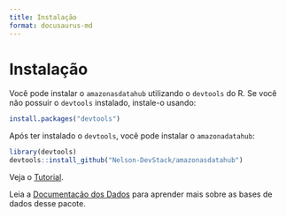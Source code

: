 ```yaml
---
title: Instalação
format: docusaurus-md
---
```





# Instalação

Você pode instalar o `amazonasdatahub` utilizando o `devtools` do R. Se
você não possuir o `devtools` instalado, instale-o usando:

```r
install.packages("devtools")
```

Após ter instalado o `devtools`, você pode instalar o `amazonadatahub`:

```r
library(devtools)
devtools::install_github("Nelson-DevStack/amazonasdatahub")
```

Veja o [Tutorial](./tutorial).

Leia a [Documentação dos Dados](./dados/overview) para aprender mais
sobre as bases de dados desse pacote.
